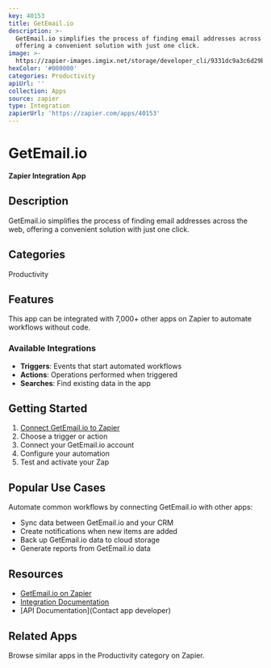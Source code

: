 ```yaml
---
key: 40153
title: GetEmail.io
description: >-
  GetEmail.io simplifies the process of finding email addresses across the web,
  offering a convenient solution with just one click.
image: >-
  https://zapier-images.imgix.net/storage/developer_cli/9331dc9a3c6d29b615ac387dad579a4b.png?auto=format%2Ccompress&ixlib=python-3.0.0&q=50
hexColor: '#000000'
categories: Productivity
apiUrl: ''
collection: Apps
source: zapier
type: Integration
zapierUrl: 'https://zapier.com/apps/40153'
---
```

# GetEmail.io

**Zapier Integration App**

## Description

GetEmail.io simplifies the process of finding email addresses across the web, offering a convenient solution with just one click.

## Categories

Productivity

## Features

This app can be integrated with 7,000+ other apps on Zapier to automate workflows without code.

### Available Integrations

- **Triggers**: Events that start automated workflows
- **Actions**: Operations performed when triggered
- **Searches**: Find existing data in the app

## Getting Started

1. [Connect GetEmail.io to Zapier](https://zapier.com/apps/40153)
2. Choose a trigger or action
3. Connect your GetEmail.io account
4. Configure your automation
5. Test and activate your Zap

## Popular Use Cases

Automate common workflows by connecting GetEmail.io with other apps:

- Sync data between GetEmail.io and your CRM
- Create notifications when new items are added
- Back up GetEmail.io data to cloud storage
- Generate reports from GetEmail.io data

## Resources

- [GetEmail.io on Zapier](https://zapier.com/apps/40153)
- [Integration Documentation](https://zapier.com/apps/40153/integrations)
- [API Documentation](Contact app developer)

## Related Apps

Browse similar apps in the Productivity category on Zapier.
